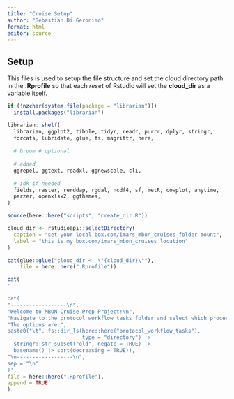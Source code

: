 ```yaml
---
title: "Cruise Setup"
author: "Sebastian Di Geronimo"
format: html
editor: source
---
```


## Setup

This files is used to setup the file structure and set the cloud directory path 
in the **.Rprofile** so that each *reset* of Rstudio will set the **cloud_dir** 
as a variable itself.

```r
if (!nzchar(system.file(package = "librarian"))) 
  install.packages("librarian")

librarian::shelf(
  librarian, ggplot2, tibble, tidyr, readr, purrr, dplyr, stringr,
  forcats, lubridate, glue, fs, magrittr, here,
  
  # broom # optional
  
  # added
  ggrepel, ggtext, readxl, ggnewscale, cli,
  
  # idk if needed
  fields, raster, rerddap, rgdal, ncdf4, sf, metR, cowplot, anytime, 
  parzer, openxlsx2, ggthemes, 
)
```


```r
source(here::here("scripts", "create_dir.R"))

cloud_dir <- rstudioapi::selectDirectory(
  caption = "set your local box.com/imars_mbon_cruises folder mount",
  label = "this is my box.com/imars_mbon_cruises location"
)

cat(glue::glue("cloud_dir <- \"{cloud_dir}\""), 
    file = here::here(".Rprofile"))

cat(
'

cat(
"------------------\n",
"Welcome to MBON Cruise Prep Project!\n",
"Navigate to the protocol_workflow_tasks folder and select which process you are doing.\n",
"The options are:",
paste0("\t", fs::dir_ls(here::here("protocol_workflow_tasks"), 
                        type = "directory") |> 
  stringr::str_subset("old", negate = TRUE) |> 
  basename() |> sort(decreasing = TRUE)),
"\n------------------\n",
sep = "\n"
)',
file = here::here(".Rprofile"),
append = TRUE
)

```
